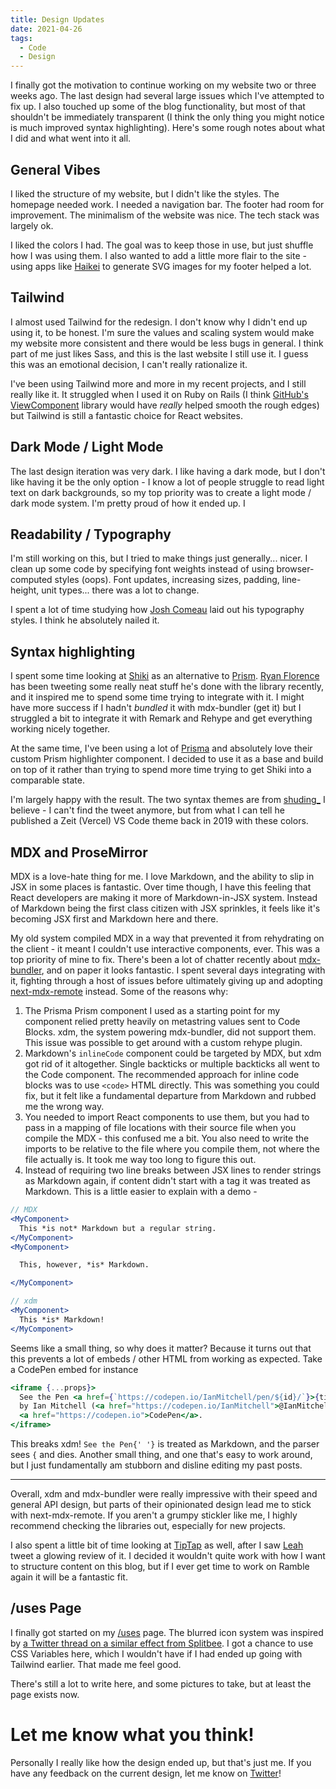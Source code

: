 ```yaml
---
title: Design Updates
date: 2021-04-26
tags:
  - Code
  - Design
---
```


I finally got the motivation to continue working on my website two or three weeks ago. The last design had several large issues which I've attempted to fix up. I also touched up some of the blog functionality, but most of that shouldn't be immediately transparent (I think the only thing you might notice is much improved syntax highlighting). Here's some rough notes about what I did and what went into it all.

## General Vibes

I liked the structure of my website, but I didn't like the styles. The homepage needed work. I needed a navigation bar. The footer had room for improvement. The minimalism of the website was nice. The tech stack was largely ok.

I liked the colors I had. The goal was to keep those in use, but just shuffle how I was using them. I also wanted to add a little more flair to the site - using apps like [Haikei](https://app.haikei.app) to generate SVG images for my footer helped a lot.

## Tailwind

I almost used Tailwind for the redesign. I don't know why I didn't end up using it, to be honest. I'm sure the values and scaling system would make my website more consistent and there would be less bugs in general. I think part of me just likes Sass, and this is the last website I still use it. I guess this was an emotional decision, I can't really rationalize it.

I've been using Tailwind more and more in my recent projects, and I still really like it. It struggled when I used it on Ruby on Rails (I think [GitHub's ViewComponent](https://github.com/github/view_component) library would have _really_ helped smooth the rough edges) but Tailwind is still a fantastic choice for React websites.

## Dark Mode / Light Mode

The last design iteration was very dark. I like having a dark mode, but I don't like having it be the only option - I know a lot of people struggle to read light text on dark backgrounds, so my top priority was to create a light mode / dark mode system. I'm pretty proud of how it ended up. I

## Readability / Typography

I'm still working on this, but I tried to make things just generally... nicer. I clean up some code by specifying font weights instead of using browser-computed styles (oops). Font updates, increasing sizes, padding, line-height, unit types... there was a lot to change.

I spent a lot of time studying how [Josh Comeau](https://www.joshwcomeau.com) laid out his typography styles. I think he absolutely nailed it.

## Syntax highlighting

I spent some time looking at [Shiki](https://shiki.matsu.io) as an alternative to [Prism](https://prismjs.com). [Ryan Florence](https://twitter.com/ryanflorence) has been tweeting some really neat stuff he's done with the library recently, and it inspired me to spend some time trying to integrate with it. I might have more success if I hadn't _bundled_ it with mdx-bundler (get it) but I struggled a bit to integrate it with Remark and Rehype and get everything working nicely together.

At the same time, I've been using a lot of [Prisma](https://www.prisma.io) and absolutely love their custom Prism highlighter component. I decided to use it as a base and build on top of it rather than trying to spend more time trying to get Shiki into a comparable state.

I'm largely happy with the result. The two syntax themes are from [shuding\_](https://twitter.com/shuding_) I believe - I can't find the tweet anymore, but from what I can tell he published a Zeit (Vercel) VS Code theme back in 2019 with these colors.

## MDX and ProseMirror

MDX is a love-hate thing for me. I love Markdown, and the ability to slip in JSX in some places is fantastic. Over time though, I have this feeling that React developers are making it more of Markdown-in-JSX system. Instead of Markdown being the first class citizen with JSX sprinkles, it feels like it's becoming JSX first and Markdown here and there.

My old system compiled MDX in a way that prevented it from rehydrating on the client - it meant I couldn't use interactive components, ever. This was a top priority of mine to fix. There's been a lot of chatter recently about [mdx-bundler](https://github.com/kentcdodds/mdx-bundler), and on paper it looks fantastic. I spent several days integrating with it, fighting through a host of issues before ultimately giving up and adopting [next-mdx-remote](https://github.com/hashicorp/next-mdx-remote) instead. Some of the reasons why:

1. The Prisma Prism component I used as a starting point for my component relied pretty heavily on metastring values sent to Code Blocks. xdm, the system powering mdx-bundler, did not support them. This issue was possible to get around with a custom rehype plugin.
2. Markdown's `inlineCode` component could be targeted by MDX, but xdm got rid of it altogether. Single backticks or multiple backticks all went to the Code component. The recommended approach for inline code blocks was to use `<code>` HTML directly. This was something you could fix, but it felt like a fundamental departure from Markdown and rubbed me the wrong way.
3. You needed to import React components to use them, but you had to pass in a mapping of file locations with their source file when you compile the MDX - this confused me a bit. You also need to write the imports to be relative to the file where you compile them, not where the file actually is. It took me way too long to figure this out.
4. Instead of requiring two line breaks between JSX lines to render strings as Markdown again, if content didn't start with a tag it was treated as Markdown. This is a little easier to explain with a demo -

```jsx
// MDX
<MyComponent>
  This *is not* Markdown but a regular string.
</MyComponent>
<MyComponent>

  This, however, *is* Markdown.

</MyComponent>

// xdm
<MyComponent>
  This *is* Markdown!
</MyComponent>
```

Seems like a small thing, so why does it matter? Because it turns out that this prevents a lot of embeds / other HTML from working as expected. Take a CodePen embed for instance

```jsx lines
<iframe {...props}>
  See the Pen <a href={`https://codepen.io/IanMitchell/pen/${id}/`}>{title}</a>{' '}
  by Ian Mitchell (<a href="https://codepen.io/IanMitchell">@IanMitchell</a>) on{' '}
  <a href="https://codepen.io">CodePen</a>.
</iframe>
```

This breaks xdm! `See the Pen{' '}` is treated as Markdown, and the parser sees `{` and dies. Another small thing, and one that's easy to work around, but I just fundamentally am stubborn and disline editing my past posts.

---

Overall, xdm and mdx-bundler were really impressive with their speed and general API design, but parts of their opinionated design lead me to stick with next-mdx-remote. If you aren't a grumpy stickler like me, I highly recommend checking the libraries out, especially for new projects.

I also spent a little bit of time looking at [TipTap](https://tiptap.dev) as well, after I saw [Leah](https://twitter.com/LeahLundqvist) tweet a glowing review of it. I decided it wouldn't quite work with how I want to structure content on this blog, but if I ever get time to work on Ramble again it will be a fantastic fit.

## /uses Page

I finally got started on my [/uses](https://ianmitchell.dev/uses) page. The blurred icon system was inspired by [a Twitter thread on a similar effect from Splitbee](https://twitter.com/pacocoursey/status/1302028626724974592). I got a chance to use CSS Variables here, which I wouldn't have if I had ended up going with Tailwind earlier. That made me feel good.

There's still a lot to write here, and some pictures to take, but at least the page exists now.

# Let me know what you think!

Personally I really like how the design ended up, but that's just me. If you have any feedback on the current design, let me know on [Twitter](https://twitter.com/ianmitchel1)!
